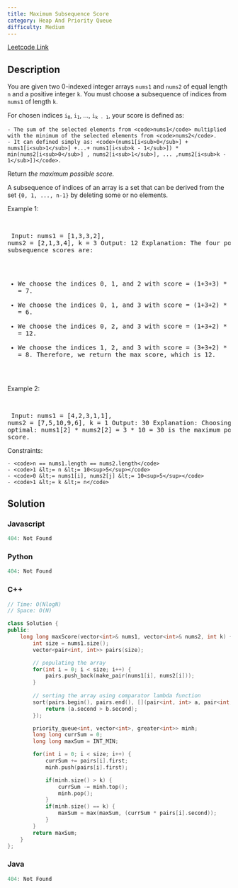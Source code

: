 ```yaml
---
title: Maximum Subsequence Score
category: Heap And Priority Queue
difficulty: Medium
---
```


<Callout>

[Leetcode Link](https://leetcode.com/problems/maximum-subsequence-score)

</Callout>

## Description
You are given two 0-indexed integer arrays <code>nums1</code> and <code>nums2</code> of equal length <code>n</code> and a positive integer <code>k</code>. You must choose a subsequence of indices from <code>nums1</code> of length <code>k</code>.

For chosen indices <code>i<sub>0</sub></code>, <code>i<sub>1</sub></code>, ..., <code>i<sub>k - 1</sub></code>, your score is defined as:


	- The sum of the selected elements from <code>nums1</code> multiplied with the minimum of the selected elements from <code>nums2</code>.
	- It can defined simply as: <code>(nums1[i<sub>0</sub>] + nums1[i<sub>1</sub>] +...+ nums1[i<sub>k - 1</sub>]) * min(nums2[i<sub>0</sub>] , nums2[i<sub>1</sub>], ... ,nums2[i<sub>k - 1</sub>])</code>.


Return *the maximum possible score.*

A subsequence of indices of an array is a set that can be derived from the set <code>{0, 1, ..., n-1}</code> by deleting some or no elements.

 
Example 1:

<br /><pre className="overflow-x-auto">
Input: nums1 = [1,3,3,2], nums2 = [2,1,3,4], k = 3
Output: 12
Explanation: 
The four possible subsequence scores are:
- We choose the indices 0, 1, and 2 with score = (1+3+3) * min(2,1,3) = 7.
- We choose the indices 0, 1, and 3 with score = (1+3+2) * min(2,1,4) = 6. 
- We choose the indices 0, 2, and 3 with score = (1+3+2) * min(2,3,4) = 12. 
- We choose the indices 1, 2, and 3 with score = (3+3+2) * min(1,3,4) = 8.
Therefore, we return the max score, which is 12.
</pre>

Example 2:

<br /><pre className="overflow-x-auto">
Input: nums1 = [4,2,3,1,1], nums2 = [7,5,10,9,6], k = 1
Output: 30
Explanation: 
Choosing index 2 is optimal: nums1[2] * nums2[2] = 3 * 10 = 30 is the maximum possible score.
</pre>

 
Constraints:


	- <code>n == nums1.length == nums2.length</code>
	- <code>1 &lt;= n &lt;= 10<sup>5</sup></code>
	- <code>0 &lt;= nums1[i], nums2[j] &lt;= 10<sup>5</sup></code>
	- <code>1 &lt;= k &lt;= n</code>



## Solution

### Javascript
```javascript
404: Not Found
```
### Python
```python
404: Not Found
```
### C++
```cpp
// Time: O(NlogN)
// Space: O(N)

class Solution {
public:
    long long maxScore(vector<int>& nums1, vector<int>& nums2, int k) {
        int size = nums1.size();
        vector<pair<int, int>> pairs(size);

        // populating the array
        for(int i = 0; i < size; i++) {
            pairs.push_back(make_pair(nums1[i], nums2[i]));
        }
        
        // sorting the array using comparator lambda function
        sort(pairs.begin(), pairs.end(), [](pair<int, int> a, pair<int, int> b) {
            return (a.second > b.second);
        });

        priority_queue<int, vector<int>, greater<int>> minh;
        long long currSum = 0;
        long long maxSum = INT_MIN;

        for(int i = 0; i < size; i++) {
            currSum += pairs[i].first;
            minh.push(pairs[i].first);

            if(minh.size() > k) {
                currSum -= minh.top();
                minh.pop();
            }
            if(minh.size() == k) {
                maxSum = max(maxSum, (currSum * pairs[i].second));
            }
        }
        return maxSum;
    }
};

```
### Java
```java
404: Not Found
```


